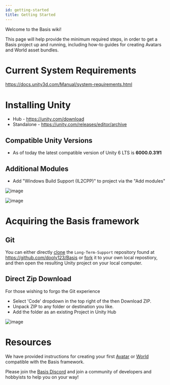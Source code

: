 ```yaml
---
id: getting-started
title: Getting Started
---
```


Welcome to the Basis wiki!

This page will help provide the minimum required steps, in order to get a Basis project up and running, including how-to guides for creating Avatars and World asset bundles.

# Current System Requirements
https://docs.unity3d.com/Manual/system-requirements.html

# Installing Unity
- Hub - https://unity.com/download
- Standalone - https://unity.com/releases/editor/archive

## Compatible Unity Versions
- As of today the latest compatible version of Unity 6 LTS is **6000.0.31f1**

## Additional Modules
- Add "Windows Build Support (IL2CPP)" to project via the "Add modules"

![image](..\static\img\getting-started\1.png)

![image](..\static\img\getting-started\2.png)

# Acquiring the Basis framework
## Git
You can either directly [clone](https://docs.github.com/en/repositories/creating-and-managing-repositories/cloning-a-repository) the `Long-Term-Support` repository found at https://github.com/dooly123/Basis or [fork](https://docs.github.com/en/pull-requests/collaborating-with-pull-requests/working-with-forks/fork-a-repo) it to your own local repostiory, and then open the resulting Unity project on your local computer.

## Direct Zip Download
For those wishing to forgo the Git experience
- Select 'Code' dropdown in the top right of the then Download ZIP.
- Unpack ZIP to any folder or destination you like.
- Add the folder as an existing Project in Unity Hub

![image](..\static\img\getting-started\3.png)

# Resources
We have provided instructions for creating your first [Avatar](https://github.com/dooly123/Basis/wiki/Avatars) or [World](https://github.com/dooly123/Basis/wiki/Worlds) compatible with the Basis framework.

Please join the [Basis Discord](https://discord.gg/F35u3cUMqt) and join a community of developers and hobbyists to help you on your way!